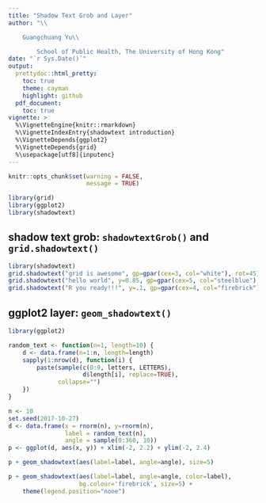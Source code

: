 ```yaml
---
title: "Shadow Text Grob and Layer"
author: "\\

	Guangchuang Yu\\

        School of Public Health, The University of Hong Kong"
date: "`r Sys.Date()`"
output:
  prettydoc::html_pretty:
    toc: true
    theme: cayman
    highlight: github
  pdf_document:
    toc: true
vignette: >
  %\VignetteEngine{knitr::rmarkdown}
  %\VignetteIndexEntry{shadowtext introduction}
  %\VignetteDepends{ggplot2}
  %\VignetteDepends{grid}
  %\usepackage[utf8]{inputenc}
---
```




```r
knitr::opts_chunk$set(warning = FALSE,
                      message = TRUE)

library(grid)
library(ggplot2)
library(shadowtext)
```



## shadow text grob: `shadowtextGrob()` and `grid.shadowtext()`


```r
library(shadowtext)
grid.shadowtext("grid is awesome", gp=gpar(cex=3, col="white"), rot=45)
grid.shadowtext("hello world", y=0.85, gp=gpar(cex=5, col="steelblue"), bg.colour="firebrick")
grid.shadowtext("R you ready!!!", y=.1, gp=gpar(cex=4, col="firebrick"))
```


## ggplot2 layer: `geom_shadowtext()`


```r
library(ggplot2)

random_text <- function(n=1, length=10) {
    d <- data.frame(n=1:n, length=length)
    sapply(1:nrow(d), function(i) {
        paste(sample(c(0:9, letters, LETTERS),
                     d$length[i], replace=TRUE),
              collapse="")
    })
}

n <- 10
set.seed(2017-10-27)
d <- data.frame(x = rnorm(n), y=rnorm(n),
                label = random_text(n),
                angle = sample(0:360, 10))
p <- ggplot(d, aes(x, y)) + xlim(-2, 2.2) + ylim(-2, 2.4)

p + geom_shadowtext(aes(label=label, angle=angle), size=5)

p + geom_shadowtext(aes(label=label, angle=angle, color=label),
                    bg.colour='firebrick', size=5) +
    theme(legend.position="none")
```
